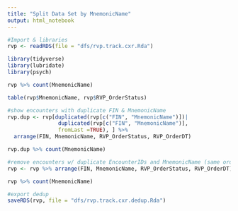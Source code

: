```yaml
---
title: "Split Data Set by MnemonicName"
output: html_notebook
---
```



```r
#Import & libraries
rvp <- readRDS(file = "dfs/rvp.track.cxr.Rda")

library(tidyverse)
library(lubridate)
library(psych)
```


```r
rvp %>% count(MnemonicName)
```

```r
table(rvp$MnemonicName, rvp$RVP_OrderStatus)
```


```r
#show encounters with duplicate FIN & MnemonicName
rvp.dup <- rvp[duplicated(rvp[c("FIN", "MnemonicName")])|
                duplicated(rvp[c("FIN", "MnemonicName")], 
                fromLast =TRUE), ] %>% 
  arrange(FIN, MnemonicName, RVP_OrderStatus, RVP_OrderDT)

rvp.dup %>% count(MnemonicName)
```

```r
#remove encounters w/ duplicate EncounterIDs and MnemonicName (same order 2x)
rvp <- rvp %>% arrange(FIN, MnemonicName, RVP_OrderStatus, RVP_OrderDT) %>% distinct(FIN, MnemonicName, .keep_all = TRUE)

rvp %>% count(MnemonicName)
```

```r
#export dedup
saveRDS(rvp, file = "dfs/rvp.track.cxr.dedup.Rda")
```



